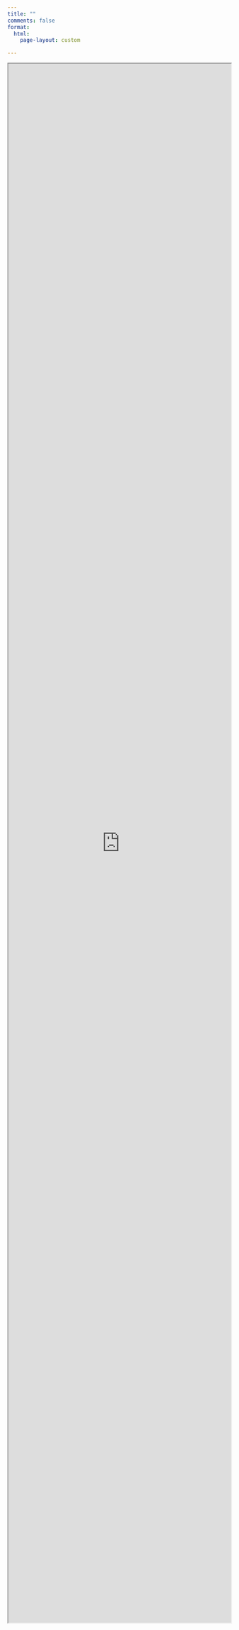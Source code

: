 ```yaml
---
title: ""
comments: false
format:
  html:
    page-layout: custom

---
```

<div class="page-layout-custom" style="height:88vh">
<iframe src="https://forecast.itkservices2.com" title="" height=100% width=100% ></iframe> 
</div>